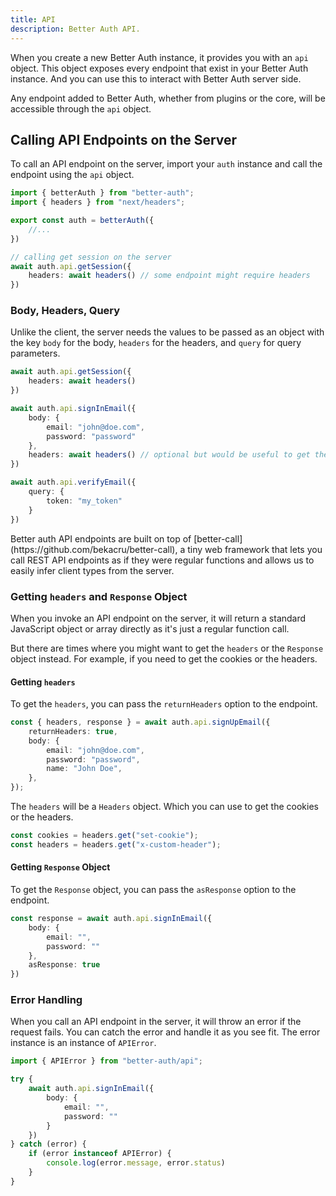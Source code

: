 ```yaml
---
title: API
description: Better Auth API.
---
```


When you create a new Better Auth instance, it provides you with an `api` object. This object exposes every endpoint that exist in your Better Auth instance. And you can use this to interact with Better Auth server side.

Any endpoint added to Better Auth, whether from plugins or the core, will be accessible through the `api` object.

## Calling API Endpoints on the Server

To call an API endpoint on the server, import your `auth` instance and call the endpoint using the `api` object.

```ts title="server.ts"
import { betterAuth } from "better-auth";
import { headers } from "next/headers";

export const auth = betterAuth({
    //...
})

// calling get session on the server
await auth.api.getSession({
    headers: await headers() // some endpoint might require headers
})
```

### Body, Headers, Query

Unlike the client, the server needs the values to be passed as an object with the key `body` for the body, `headers` for the headers, and `query` for query parameters.

```ts title="server.ts"
await auth.api.getSession({
    headers: await headers()
})

await auth.api.signInEmail({
    body: {
        email: "john@doe.com",
        password: "password"
    },
    headers: await headers() // optional but would be useful to get the user IP, user agent, etc.
})

await auth.api.verifyEmail({
    query: {
        token: "my_token"
    }
})
```

<Callout>
Better auth API endpoints are built on top of [better-call](https://github.com/bekacru/better-call), a tiny web framework that lets you call REST API endpoints as if they were regular functions and allows us to easily infer client types from the server.
</Callout>

### Getting `headers` and `Response` Object

When you invoke an API endpoint on the server, it will return a standard JavaScript object or array directly as it's just a regular function call.

But there are times where you might want to get the `headers` or the `Response` object instead. For example, if you need to get the cookies or the headers.

#### Getting `headers`

To get the `headers`, you can pass the `returnHeaders` option to the endpoint.

```ts
const { headers, response } = await auth.api.signUpEmail({
	returnHeaders: true,
	body: {
		email: "john@doe.com",
		password: "password",
		name: "John Doe",
	},
});
```

The `headers` will be a `Headers` object. Which you can use to get the cookies or the headers.

```ts
const cookies = headers.get("set-cookie");
const headers = headers.get("x-custom-header");
```

#### Getting `Response` Object

To get the `Response` object, you can pass the `asResponse` option to the endpoint.

```ts title="server.ts"
const response = await auth.api.signInEmail({
    body: {
        email: "",
        password: ""
    },
    asResponse: true
})
```

### Error Handling

When you call an API endpoint in the server, it will throw an error if the request fails. You can catch the error and handle it as you see fit. The error instance is an instance of `APIError`.

```ts title="server.ts"
import { APIError } from "better-auth/api";

try {
    await auth.api.signInEmail({
        body: {
            email: "",
            password: ""
        }
    })
} catch (error) {
    if (error instanceof APIError) {
        console.log(error.message, error.status)
    }
}
```
